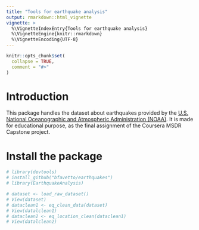 ```yaml
---
title: "Tools for earthquake analysis"
output: rmarkdown::html_vignette
vignette: >
  %\VignetteIndexEntry{Tools for earthquake analysis}
  %\VignetteEngine{knitr::rmarkdown}
  %\VignetteEncoding{UTF-8}
---
```


```r
knitr::opts_chunk$set(
  collapse = TRUE,
  comment = "#>"
)
```

# Introduction

This package handles the dataset about earthquakes provided by the [U.S. National Oceanographic and Atmospheric Administration (NOAA)](https://www.ngdc.noaa.gov/). It is made for educational purpose, as the final assignment of the Coursera MSDR Capstone project. 

# Install the package

```r
# library(devtools)
# install_github("bfavetto/earthquakes")
# library(EarthquakeAnalysis)
```


```r
# dataset <- load_raw_dataset()
# View(dataset)
# dataclean1 <- eq_clean_data(dataset)
# View(datalclean1)
# dataclean2 <- eq_location_clean(dataclean1)
# View(datalclean2)
```

